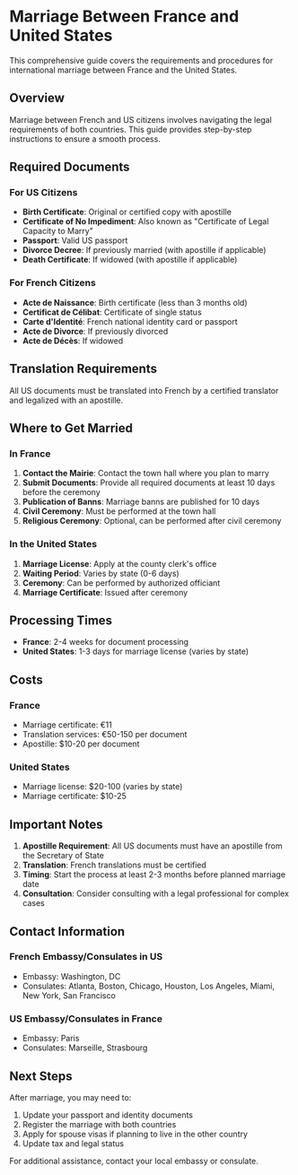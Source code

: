 # Marriage Between France and United States

This comprehensive guide covers the requirements and procedures for international marriage between France and the United States.

## Overview

Marriage between French and US citizens involves navigating the legal requirements of both countries. This guide provides step-by-step instructions to ensure a smooth process.

## Required Documents

### For US Citizens
- **Birth Certificate**: Original or certified copy with apostille
- **Certificate of No Impediment**: Also known as "Certificate of Legal Capacity to Marry"
- **Passport**: Valid US passport
- **Divorce Decree**: If previously married (with apostille if applicable)
- **Death Certificate**: If widowed (with apostille if applicable)

### For French Citizens
- **Acte de Naissance**: Birth certificate (less than 3 months old)
- **Certificat de Célibat**: Certificate of single status
- **Carte d'Identité**: French national identity card or passport
- **Acte de Divorce**: If previously divorced
- **Acte de Décès**: If widowed

## Translation Requirements

All US documents must be translated into French by a certified translator and legalized with an apostille.

## Where to Get Married

### In France
1. **Contact the Mairie**: Contact the town hall where you plan to marry
2. **Submit Documents**: Provide all required documents at least 10 days before the ceremony
3. **Publication of Banns**: Marriage banns are published for 10 days
4. **Civil Ceremony**: Must be performed at the town hall
5. **Religious Ceremony**: Optional, can be performed after civil ceremony

### In the United States
1. **Marriage License**: Apply at the county clerk's office
2. **Waiting Period**: Varies by state (0-6 days)
3. **Ceremony**: Can be performed by authorized officiant
4. **Marriage Certificate**: Issued after ceremony

## Processing Times

- **France**: 2-4 weeks for document processing
- **United States**: 1-3 days for marriage license (varies by state)

## Costs

### France
- Marriage certificate: €11
- Translation services: €50-150 per document
- Apostille: $10-20 per document

### United States
- Marriage license: $20-100 (varies by state)
- Marriage certificate: $10-25

## Important Notes

1. **Apostille Requirement**: All US documents must have an apostille from the Secretary of State
2. **Translation**: French translations must be certified
3. **Timing**: Start the process at least 2-3 months before planned marriage date
4. **Consultation**: Consider consulting with a legal professional for complex cases

## Contact Information

### French Embassy/Consulates in US
- Embassy: Washington, DC
- Consulates: Atlanta, Boston, Chicago, Houston, Los Angeles, Miami, New York, San Francisco

### US Embassy/Consulates in France
- Embassy: Paris
- Consulates: Marseille, Strasbourg

## Next Steps

After marriage, you may need to:
1. Update your passport and identity documents
2. Register the marriage with both countries
3. Apply for spouse visas if planning to live in the other country
4. Update tax and legal status

For additional assistance, contact your local embassy or consulate.
